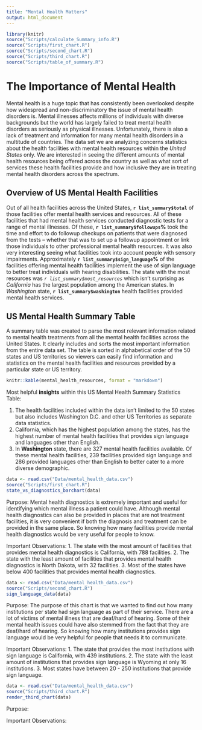 ```yaml
---
title: "Mental Health Matters"
output: html_document
---
```



```r
library(knitr)
source("Scripts/calculate_Summary_info.R")
source("Scripts/first_chart.R")
source("Scripts/second_chart.R")
source("Scripts/third_chart.R")
source("Scripts/table_of_summary.R")
```

# **The Importance of Mental Health**

Mental health is a huge topic that has consistently been overlooked despite how widespread and non-discriminatory the issue of mental health disorders is. Mental illnesses affects millions of individuals with diverse backgrounds but the world has largely failed to treat mental health disorders as seriously as physical illnesses. Unfortunately, there is also a lack of treatment and information for many mental health disorders in a multitude of countries. The data set we are analyzing concerns statistics about the health facilities with mental health resources within the _United States_ only. We are interested in seeing the different amounts of mental health resources being offered across the country as well as what sort of services these health facilities provide and how inclusive they are in treating mental health disorders across the spectrum.



## Overview of US Mental Health Facilities

Out of all health facilities across the United States, **`r list_summary$total`** of those facilities offer mental health services and resources. All of these facilities that had mental health services conducted diagnostic tests for a range of mental illnesses. Of these, **`r list_summary$followups`%** took the time and effort to do followup checkups on patients that were diagnosed from the tests -- whether that was to set up a followup appointment or link those individuals to other professional mental health resources. It was also very interesting seeing what facilities took into account people with sensory impairments. Approximately **`r list_summary$sign_language`%** of the facilities offering mental health facilities implement the use of sign language to better treat individuals with hearing disabilities. The state with the most resources was _`r list_summary$most_resources`_ which isn't surprising as _California_ has the largest population among the American states. In _Washington_ state, **`r list_summary$washington`** health facilities provided mental health services.



## US Mental Health Summary Table

A summary table was created to parse the most relevant information related to mental health treatments from all the mental health facilities across the United States. It clearly includes and sorts the most important information from the entire data set. The table is sorted in alphabetical order of the 50 states and US territories so viewers can easily find information and statistics on the mental health facilities and resources provided by a particular state or US territory.

``` r
knitr::kable(mental_health_resources, format = "markdown")
```

Most helpful **insights** within this US Mental Health Summary Statistics Table:

1. The health facilities included within the data isn't limited to the 50 states but also includes Washington D.C. and other US Territories as separate data statistics.
2. California, which has the highest population among the states, has the highest number of mental health facilities that provides sign language and languages other than English.
3. In **Washington** state, there are 327 mental health facilities available. Of these mental health facilities, 239 facilities provided sign language and 286 provided languages other than English to better cater to a more diverse demographic.


```r
data <- read.csv("Data/mental_health_data.csv")
source("Scripts/first_chart.R")
state_vs_diagnostics_barchart(data)
```

Purpose:
Mental health diagnostics is extremely important and useful for identifying which mental illness a patient could have. Although mental health diagnostics can also be provided in places that are not treatment facilities, it is very convenient if both the diagnosis and treatment can be provided in the same place. So knowing how many facilities provide mental health diagnostics would be very useful for people to know.

Important Observations:
1. The state with the most amount of facilities that provides mental health diagnostics is California, with 788 facilities.
2. The state with the least amount of facilities that provides mental health diagnostics is North Dakota, with 32 facilities.
3. Most of the states have below 400 facilities that provides mental health diagnostics.


```r
data <- read.csv("Data/mental_health_data.csv")
source("Scripts/second_chart.R")
sign_language_data(data)
```

Purpose: 
The purpose of this chart is that we wanted to find out how many institutions per  state had sign language as part of their service. There are a lot of victims of mental illness that are deaf/hard of hearing. Some of their mental health issues could have also stemmed from the fact that they are deaf/hard of hearing. So knowing how many institutions  provides sign language would be very helpful for people that needs it to communicate.

Important Observations: 
1. The state that provides the most institutions with sign language is California, with 439 institutions.
2. The state with the least amount of institutions that provides sign language is Wyoming at only 16 institutions.
3. Most states have between 20 - 250 institutions that provide sign language.


```r
data <- read.csv("Data/mental_health_data.csv")
source("Scripts/third_chart.R")
render_third_chart(data)
```

Purpose:

Important Observations:
